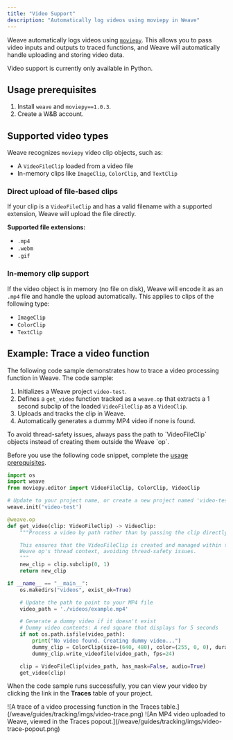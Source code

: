 ```yaml
---
title: "Video Support"
description: "Automatically log videos using moviepy in Weave"
---
```


Weave automatically logs videos using [`moviepy`](https://zulko.github.io/moviepy/). This allows you to pass video inputs and outputs to traced functions, and Weave will automatically handle uploading and storing video data.

<Note>
Video support is currently only available in Python.
</Note>

## Usage prerequisites

1. Install `weave` and `moviepy==1.0.3`.
2. Create a W&B account.

## Supported video types

Weave recognizes `moviepy` video clip objects, such as:

- A `VideoFileClip` loaded from a video file
- In-memory clips like `ImageClip`, `ColorClip`, and `TextClip`

### Direct upload of file-based clips

If your clip is a `VideoFileClip` and has a valid filename with a supported extension, Weave will upload the file directly.

**Supported file extensions:**

- `.mp4`
- `.webm`
- `.gif`

### In-memory clip support

If the video object is in memory (no file on disk), Weave will encode it as an `.mp4` file and handle the upload automatically. This applies to clips of the following type:

- `ImageClip`
- `ColorClip`
- `TextClip`

## Example: Trace a video function

The following code sample demonstrates how to trace a video processing function in Weave. The code sample:

1. Initializes a Weave project `video-test`.
2. Defines a `get_video` function tracked as a `weave.op` that extracts a 1 second subclip of the loaded `VideoFileClip` as a `VideoClip`.
3. Uploads and tracks the clip in Weave.
4. Automatically generates a dummy MP4 video if none is found.

<Warning>
To avoid thread-safety issues, always pass the path to `VideoFileClip` objects instead of creating them outside the Weave `op`.
</Warning>

Before you use the following code snippet, complete the [usage prerequisites](#usage-prerequisites).

```python
import os
import weave
from moviepy.editor import VideoFileClip, ColorClip, VideoClip

# Update to your project name, or create a new project named 'video-test'
weave.init('video-test')

@weave.op
def get_video(clip: VideoFileClip) -> VideoClip:
    """Process a video by path rather than by passing the clip directly.

    This ensures that the VideoFileClip is created and managed within the
    Weave op's thread context, avoiding thread-safety issues.
    """
    new_clip = clip.subclip(0, 1)
    return new_clip

if __name__ == "__main__":
    os.makedirs("videos", exist_ok=True)

    # Update the path to point to your MP4 file
    video_path = './videos/example.mp4'

    # Generate a dummy video if it doesn't exist
    # Dummy video contents: A red square that displays for 5 seconds
    if not os.path.isfile(video_path):
        print("No video found. Creating dummy video...")
        dummy_clip = ColorClip(size=(640, 480), color=(255, 0, 0), duration=5)
        dummy_clip.write_videofile(video_path, fps=24)

    clip = VideoFileClip(video_path, has_mask=False, audio=True)
    get_video(clip) 
```

When the code sample runs successfully, you can view your video by clicking the link in the **Traces** table of your project.

<Frame>
![A trace of a video processing function in the Traces table.](/weave/guides/tracking/imgs/video-trace.png)
</Frame>

<Frame>
![An MP4 video uploaded to Weave, viewed in the Traces popout.](/weave/guides/tracking/imgs/video-trace-popout.png)
</Frame>
